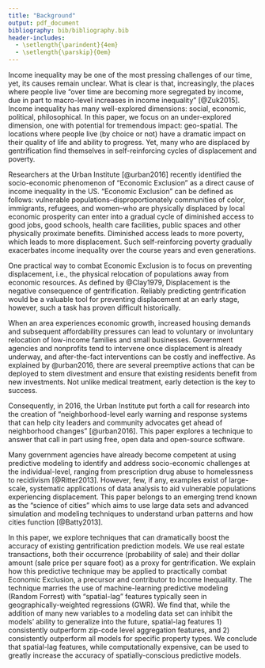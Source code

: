 ```yaml
---
title: "Background"
output: pdf_document
bibliography: bib/bibliography.bib
header-includes:
  - \setlength{\parindent}{4em}
  - \setlength{\parskip}{0em}
---
```


Income inequality may be one of the most pressing challenges of our time, yet, its causes remain unclear. What is clear is that, increasingly, the places where people live "over time are becoming more segregated by income, due in part to macro-level increases in income inequality" [@Zuk2015]. Income inequality has many well-explored dimensions: social, economic, political, philosophical. In this paper, we focus on an under-explored dimension, one with potential for tremendous impact: geo-spatial. The locations where people live (by choice or not) have a dramatic impact on their quality of life and ability to progress. Yet, many who are displaced by gentrification find themselves in self-reinforcing cycles of displacement and poverty. 

Researchers at the Urban Institute [@urban2016] recently identified the socio-economic phenomenon of “Economic Exclusion” as a direct cause of income inequality in the US. "Economic Exclusion" can be defined as follows: vulnerable populations--disproportionately communities of color, immigrants, refugees, and women--who are physically displaced by local economic prosperity can enter into a gradual cycle of diminished access to good jobs, good schools, health care facilities, public spaces and other physically proximate benefits. Diminished access leads to more poverty, which leads to more displacement. Such self-reinforcing poverty gradually exacerbates income inequality over the course years and even generations.

One practical way to combat Economic Exclusion is to focus on preventing displacement, i.e., the physical relocation of populations away from economic resources. As defined by @Clay1979, Displacement is the negative consequence of gentrification. Reliably predicting gentrification would be a valuable tool for preventing displacement at an early stage, however, such a task has proven difficult historically. 

When an area experiences economic growth, increased housing demands and subsequent affordability pressures can lead to voluntary or involuntary relocation of low-income families and small businesses. Government agencies and nonprofits tend to intervene once displacement is already underway, and after-the-fact interventions can be costly and ineffective. As explained by @urban2016, there are several preemptive actions that can be deployed to stem divestment and ensure that existing residents benefit from new investments. Not unlike medical treatment, early detection is the key to success. 

Consequently, in 2016, the Urban Institute put forth a call for research into the creation of “neighborhood-level early warning and response systems that can help city leaders and community advocates get ahead of neighborhood changes" [@urban2016]. This paper explores a technique to answer that call in part using free, open data and open-source software. 

Many government agencies have already become competent at using predictive modeling to identify and address socio-economic challenges at the individual-level, ranging from prescription drug abuse to homelessness to recidivism [@Ritter2013]. However, few, if any, examples exist of large-scale, systematic applications of data analysis to aid vulnerable populations experiencing displacement. This paper belongs to an emerging trend known as the “science of cities” which aims to use large data sets and advanced simulation and modeling techniques to understand urban patterns and how cities function [@Batty2013]. 

In this paper, we explore techniques that can dramatically boost the accuracy of existing gentrification prediction models. We use real estate transactions, both their occurrence (probability of sale) and their dollar amount (sale price per square foot) as a proxy for gentrification. We explain how this predictive technique may be applied to practically combat Economic Exclusion, a precursor and contributor to Income Inequality. The technique marries the use of machine-learning predictive modeling (Random Forrest) with "spatial-lag" features typically seen in geographically-weighted regressions (GWR). We find that, while the addition of many new variables to a modeling data set can inhibit the models' ability to generalize into the future, spatial-lag features 1) consistently outperform zip-code level aggregation features, and 2) consistently outperform all models for specific  property types. We conclude that spatial-lag features, while computationally expensive, can be used to greatly increase the accuracy of spatially-conscious predictive models.



